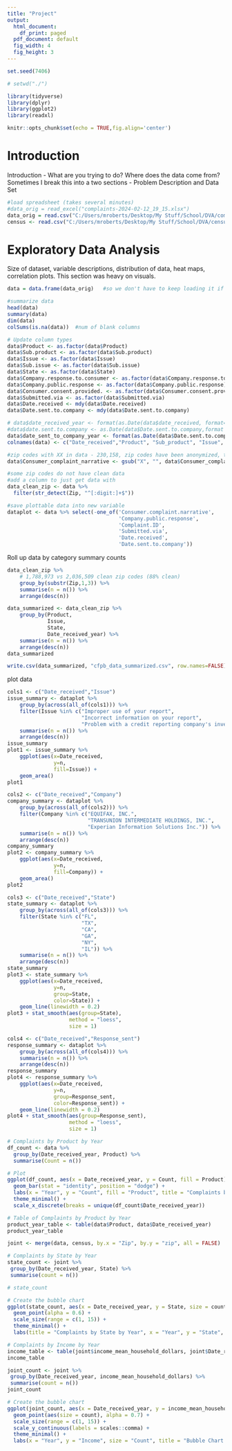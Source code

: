 ```yaml
---
title: "Project"
output:
  html_document:
    df_print: paged
  pdf_document: default
  fig_width: 4
  fig_height: 3
---
```

```r
set.seed(7406)

# setwd("./")

library(tidyverse)
library(dplyr)
library(ggplot2)
library(readxl)

knitr::opts_chunk$set(echo = TRUE,fig.align='center') 
```

# Introduction
Introduction - What are you trying to do? Where does the data come from? Sometimes I break this into a two sections - Problem Description and Data Set

```r
#load spreadsheet (takes several minutes)
#data_orig = read_excel("complaints-2024-02-12_19_15.xlsx")
data_orig = read.csv("C:/Users/mroberts/Desktop/My Stuff/School/DVA/complaints-2024-03-04_20_55.csv")
census <- read.csv("C:/Users/mroberts/Desktop/My Stuff/School/DVA/census_data_by_zip.csv")

```

# Exploratory Data Analysis
Size of dataset, variable descriptions, distribution of data, heat maps, correlation plots. This section was heavy on visuals.

```r
data = data.frame(data_orig)   #so we don't have to keep loading it if we need to restart

#summarize data
head(data)
summary(data) 
dim(data)
colSums(is.na(data))  #num of blank columns

# Update column types
data$Product <- as.factor(data$Product)
data$Sub.product <- as.factor(data$Sub.product)
data$Issue <- as.factor(data$Issue)
data$Sub.issue <- as.factor(data$Sub.issue)
data$State <- as.factor(data$State)
data$Company.response.to.consumer <- as.factor(data$Company.response.to.consumer)
data$Company.public.response <- as.factor(data$Company.public.response)
data$Consumer.consent.provided. <- as.factor(data$Consumer.consent.provided.)
data$Submitted.via <- as.factor(data$Submitted.via)
data$Date.received <- mdy(data$Date.received)
data$Date.sent.to.company <- mdy(data$Date.sent.to.company)

# data$date_received_year <- format(as.Date(data$date_received, format="%m/%d/%y"),"%Y")
#data$date.sent.to.company <- as.Date(data$Date.sent.to.company,format = "%m/%d/%y")
data$date_sent_to_company_year <- format(as.Date(data$Date.sent.to.company, format="%m/%d/%y"),"%Y")
colnames(data) <- c("Date_received","Product", "Sub_product", "Issue", "Sub_issue", "Consumer_complaint_narrative", "Company_public_response", "Company", "State", "Zip", "Tags", "Consent", "Submitted_via", "Date_sent_to_company", "Response_sent", "Response_timely", "Response_disputed", "Complaint_ID", "Date_received_year")

#zip codes with XX in data - 230,158, zip codes have been anonymized, this removed those anonymous characters
data$Consumer_complaint_narrative <- gsub("X", "", data$Consumer_complaint_narrative)

#some zip codes do not have clean data
#add a column to just get data with
data_clean_zip <- data %>%
  filter(str_detect(Zip, "^[:digit:]+$")) 

#save plottable data into new variable
dataplot <- data %>% select(-one_of('Consumer.complaint.narrative',
                                    'Company.public.response',
                                    'Complaint.ID',
                                    'Submitted.via',
                                    'Date.received',
                                    'Date.sent.to.company'))
```

Roll up data by category summary counts

```r
data_clean_zip %>%
    # 1,788,973 vs 2,036,509 clean zip codes (88% clean)
    group_by(substr(Zip,1,3)) %>%
    summarise(n = n()) %>%
    arrange(desc(n))

data_summarized <- data_clean_zip %>%
    group_by(Product,
             Issue,
             State,
             Date_received_year) %>%
    summarise(n = n()) %>%
    arrange(desc(n))
data_summarized

write.csv(data_summarized, "cfpb_data_summarized.csv", row.names=FALSE)
```

plot data
```r
cols1 <- c("Date_received","Issue")
issue_summary <- dataplot %>%
    group_by(across(all_of(cols1))) %>% 
    filter(Issue %in% c("Improper use of your report", 
                        "Incorrect information on your report", 
                        "Problem with a credit reporting company's investigation into an existing problem")) %>%
    summarise(n = n()) %>%
    arrange(desc(n))
issue_summary
plot1 <- issue_summary %>%
    ggplot(aes(x=Date_received, 
               y=n, 
               fill=Issue)) +
    geom_area()
plot1

cols2 <- c("Date_received","Company")
company_summary <- dataplot %>%
    group_by(across(all_of(cols2))) %>% 
    filter(Company %in% c("EQUIFAX, INC.", 
                          "TRANSUNION INTERMEDIATE HOLDINGS, INC.", 
                          "Experian Information Solutions Inc.")) %>%
    summarise(n = n()) %>%
    arrange(desc(n))
company_summary
plot2 <- company_summary %>%
    ggplot(aes(x=Date_received, 
               y=n, 
               fill=Company)) +
    geom_area()
plot2

cols3 <- c("Date_received","State")
state_summary <- dataplot %>%
    group_by(across(all_of(cols3))) %>% 
    filter(State %in% c("FL", 
                        "TX", 
                        "CA",
                        "GA",
                        "NY",
                        "IL")) %>%
    summarise(n = n()) %>%
    arrange(desc(n))
state_summary
plot3 <- state_summary %>%
    ggplot(aes(x=Date_received, 
               y=n, 
               group=State, 
               color=State)) +
    geom_line(linewidth = 0.2)
plot3 + stat_smooth(aes(group=State),
                    method = "loess", 
                    size = 1)

cols4 <- c("Date_received","Response_sent")
response_summary <- dataplot %>%
    group_by(across(all_of(cols4))) %>% 
    summarise(n = n()) %>%
    arrange(desc(n))
response_summary
plot4 <- response_summary %>%
    ggplot(aes(x=Date_received, 
               y=n, 
               group=Response_sent, 
               color=Response_sent)) +
    geom_line(linewidth = 0.2)
plot4 + stat_smooth(aes(group=Response_sent),
                    method = "loess", 
                    size = 1)

# Complaints by Product by Year
df_count <- data %>%
  group_by(Date_received_year, Product) %>%
  summarise(Count = n())

# Plot
ggplot(df_count, aes(x = Date_received_year, y = Count, fill = Product)) +
  geom_bar(stat = "identity", position = "dodge") +
  labs(x = "Year", y = "Count", fill = "Product", title = "Complaints by Product by Year") +
  theme_minimal() +
  scale_x_discrete(breaks = unique(df_count$Date_received_year))

# Table of Complaints by Product by Year
product_year_table <- table(data$Product, data$Date_received_year)
product_year_table

joint <- merge(data, census, by.x = "Zip", by.y = "zip", all = FALSE)

# Complaints by State by Year
state_count <- joint %>%
 group_by(Date_received_year, State) %>%
 summarise(count = n())

# state_count

# Create the bubble chart
ggplot(state_count, aes(x = Date_received_year, y = State, size = count)) +
  geom_point(alpha = 0.6) +
  scale_size(range = c(1, 15)) +
  theme_minimal() +
  labs(title = "Complaints by State by Year", x = "Year", y = "State", size = "Count")

# Complaints by Income by Year
income_table <- table(joint$income_mean_household_dollars, joint$Date_received_year)
income_table

joint_count <- joint %>%
 group_by(Date_received_year, income_mean_household_dollars) %>%
 summarise(count = n())
joint_count

# Create the bubble chart
ggplot(joint_count, aes(x = Date_received_year, y = income_mean_household_dollars)) +
  geom_point(aes(size = count), alpha = 0.7) +
  scale_size(range = c(1, 15)) +  
  scale_y_continuous(labels = scales::comma) +
  theme_minimal() +
  labs(x = "Year", y = "Income", size = "Count", title = "Bubble Chart of Complaints by Income over the years")

```
